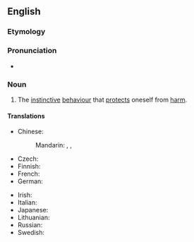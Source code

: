 ==English==

===Etymology===
{{prefix|self|preservation|lang=en}}

===Pronunciation===
* {{IPA|/ˌsɛlfˌpɹɛzɜˈɹ.veɪ.ʃən/|lang=en}}

===Noun===
{{wikipedia}}
{{en-noun|-}}

# The [[instinctive]] [[behaviour]] that [[protect]]s oneself from [[harm]].

====Translations====
{{trans-top|self-preservation}}
* Chinese:
*: Mandarin: {{t|cmn|自我保護|sc=Hani}}, {{t|cmn|自我保护|tr=zìwǒ bǎohù|sc=Hani}}, {{t+|cmn|自保|tr=zìbǎo|sc=Hani}}
* Czech: {{t|cs|sebezáchova|f}}
* Finnish: {{t|fi|itsesuojelu}}
* French: {{t+|fr|autoconservation|f}}
* German: {{t|de|Selbsterhaltung|f}}
{{trans-mid}}
* Irish: {{t|ga|féinchaomhnú|m}}
* Italian: {{t|it|autoconservazione|f}}
* Japanese: {{t|ja|自己保存|tr=しこほぞん, jiko-hozon|sc=Jpan}}
* Lithuanian: {{t|lt|savisauga|f}}
* Russian: {{t+|ru|самосохране́ние|n}}
* Swedish: {{t|sv|självbevarelsedrift|c}}
{{trans-bottom}}